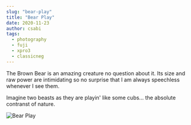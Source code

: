 ```yaml
---
slug: "bear-play"
title: "Bear Play"
date: 2020-11-23
author: csabi
tags:
  - photography
  - fuji
  - xpro3
  - classicneg
---
```


The Brown Bear is an amazing creature no question about it.
Its size and raw power are intimidating so no surprise that I am always speechless whenever I see them.

Imagine two beasts as they are playin' like some cubs... the absolute contranst of nature.

![Bear Play](/images/bear-0711-1200.jpg)
